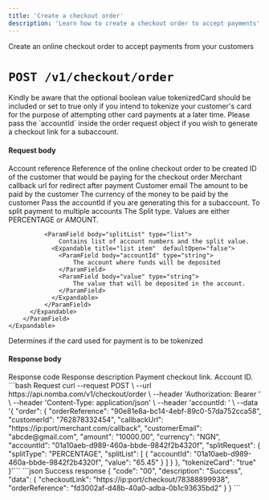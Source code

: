 ```yaml
---
title: 'Create a checkout order'
description: 'Learn how to create a checkout order to accept payments'
---
```


<Card title="Create a checkout order" icon="money-bill"
href="/nomba-api-reference/online-checkout/create-an-online-checkout-order">
  Create an online checkout order to accept payments from your customers
</Card>

# `POST /v1/checkout/order`

<Note>
Kindly be aware that the optional boolean value tokenizedCard should be included or set to true only if you intend to tokenize your customer's card for the purpose of attempting other card payments at a later time.
</Note>

<Tip>
Please pass the `accountId` inside the order request object if you wish to generate a checkout link for a subaccount.
</Tip>

#### Request body

<ParamField body="order" type="object" required>
    Account reference
    <Expandable title="object"  defaultOpen="true">
        <ParamField body="orderReference" type="string">
            Reference of the online checkout order to be created
        </ParamField>
        <ParamField body="customerId" type="string">
            ID of the customer that would be paying for the checkout order
        </ParamField>
        <ParamField body="callbackUrl" type="string" required>
            Merchant callback url for redirect after payment
        </ParamField>
        <ParamField body="customerEmail" type="string" required>
            Customer email
        </ParamField>
        <ParamField body="amount" type="number" required>
            The amount to be paid by the customer
        </ParamField>
        <ParamField body="currency" type="string" required>
            The currency of the money to be paid by the customer
        </ParamField>
        <ParamField body="accountId" type="string">
            Pass the accountId if you are generating this for a subaccount.
        </ParamField>
        <ParamField body="splitRequest" type="object">
            To split payment to multiple accounts
          <Expandable title="object"  defaultOpen="false">
              <ParamField body="splitType" type="string">
                  The Split type. Values are either PERCENTAGE or AMOUNT.
              </ParamField>

              <ParamField body="splitList" type="list">
                  Contains list of account numbers and the split value.
                <Expandable title="list item"  defaultOpen="false">
                  <ParamField body="accountId" type="string">
                      The account where funds will be deposited
                  </ParamField>
                  <ParamField body="value" type="string">
                      The value that will be deposited in the account.
                  </ParamField>
                </Expandable>
              </ParamField>
          </Expandable>
        </ParamField>
    </Expandable>
</ParamField>

<ParamField body="tokenizedCard" type="boolean">
  Determines if the card used for payment is to be tokenized
</ParamField>


#### Response body

<ResponseField name="code" type="string" required>
  Response code
</ResponseField>

<ResponseField name="description" type="string" required>
  Response description
</ResponseField>

<ResponseField name="data" type="object">
  <Expandable title="object"  defaultOpen="true">
    <ResponseField name="checkoutLink" type="string" required>
      Payment checkout link.
    </ResponseField>
    <ResponseField name="orderReference" type="string" required>
      Account ID.
    </ResponseField>
    
  </Expandable>
</ResponseField>

<RequestExample>
```bash Request
curl --request POST \
  --url https://api.nomba.com/v1/checkout/order \
  --header 'Authorization: Bearer <token>' \
  --header 'Content-Type: application/json' \
  --header 'accountId: <accountid>' \
  --data '{
"order": {
    "orderReference": "90e81e8a-bc14-4ebf-89c0-57da752cca58",
    "customerId": "762878332454",
    "callbackUrl": "https://ip:port/merchant.com/callback",
    "customerEmail": "abcde@gmail.com",
    "amount": "10000.00",
    "currency": "NGN",
    "accountId": "01a10aeb-d989-460a-bbde-9842f2b4320f",
    "splitRequest": {
      "splitType": "PERCENTAGE",
      "splitList": [
        {
          "accountId": "01a10aeb-d989-460a-bbde-9842f2b4320f",
          "value": "65.45"
        }
      ]
    }
  },
  "tokenizeCard": "true"
}'```
</RequestExample>

<ResponseExample>
```json Success response
{
  "code": "00",
  "description": "Success",
  "data": 
  {
    "checkoutLink": "https://ip:port/checkout/78388899938",
    "orderReference": "fd3002af-d48b-40a0-adba-0b1c93635bd2"
  }
}
```
</ResponseExample>